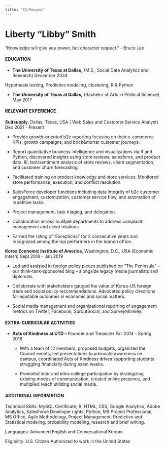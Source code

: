 ---
title: "CV/Resume"
---

# Liberty "Libby" Smith

"Knowledge will give you power, but character respect." - Bruce Lee

#### **EDUCATION**

-   **The University of Texas at Dallas,** (M.S., Social Data Analytics and Research) December 2024

Hypothesis testing, Predictive modeling, clustering, R & Python

-   **The University of Texas at Dallas,** (Bachelor of Arts in Political Science) May 2017

#### **RELEVANT EXPERIENCE**

**Suitsupply**, Dallas, Texas, USA ( Web Sales and Customer Service Analyst) Dec 2021 - Present

-   Provide growth-oriented b2c reporting focusing on their e-commerce KPIs, growth campaigns, and brick&mortar customer journeys.

-   Report quantitative business intelligence and visualizations via R and Python, discovered insights using store reviews, salesforce, and product data. IE: text/sentiment analysis of store reviews, client segmentation, and customer churn forecasting.

-   Facilitated training on product knowledge and store services. Monitored store performance, execution, and conflict resolution.

-   SalesForce developer functions including data integrity of b2c customer engagement, customization, customer service flow, and automation of repetitive tasks.

-   Project management, task triaging, and delegation.

-   Collaboration across mulitple departments to address complaint management and client relations.

-   Earned the rating of 'Exceptional' for 2 consecutive years and recognized among the top performers in the branch office.

**Korea Economic Institute of America**, Washington, D.C., USA (Economic Intern) Sept 2018 - Jan 2019

-   Led and assisted in foreign policy pieces published on "The Peninsula" -- our think-tank-sponsored blog -- alongside legacy media journalists and diplomats.

-   Collaborate with stakeholders gauged the value of Korea-US foreign trade and social policy recommendations. Advocated policy directions for equitable outcomes in economic and social matters.

-   Social media management and organizational reporting of engagement metrics on Twitter, Facebook, SproutSocial, and SurveyMonkey.

#### **EXTRA-CURRICULAR ACTIVITIES**

-   **Acts of Kindness at UTD --** Founder and Treasurer Fall 2014 - Spring 2016

    -   With a team of 12 members, proposed budgets, organized the Council events, led presentations to advocate awareness on campus, coordinated Acts of Kindness drives supporting students struggling financially during exam weeks.

    -   Promoted inter and intra-college participation by strategizing existing modes of communication, created online presence, and multiplied reach utilizing social media.

#### **ADDITIONAL INFORMATION**

Technical Skills: MySQL Certificate, R, HTML, CSS, Google Analytics, Adobe Analytics, SalesForce Developer rights, Python, MS Project Professional, MS Office, Agile Methodology, Project Management, Predictive and Statistical modeling, probability modeling, research and brief writing.

Languages: Advanced English and Conversational Korean

Eligibility: U.S. Citizen Authorized to work in the United States
